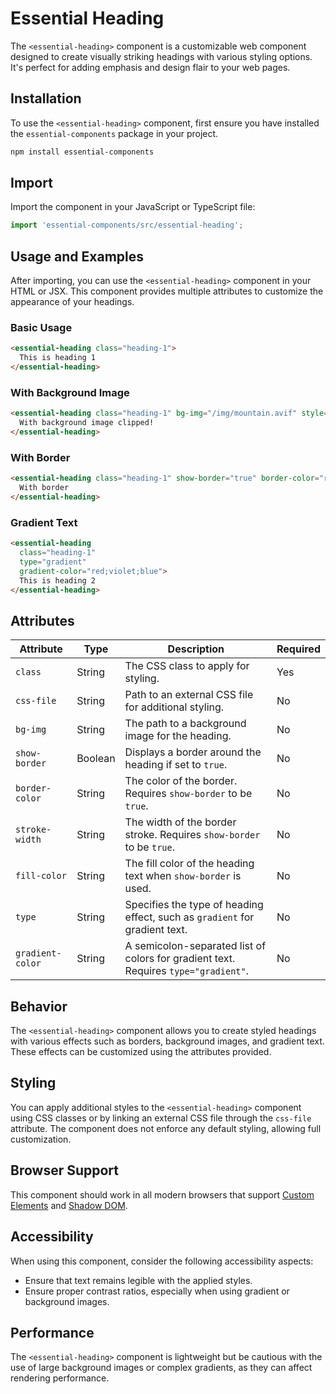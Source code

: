 
# Essential Heading

The `<essential-heading>` component is a customizable web component designed to create visually striking headings with various styling options. It's perfect for adding emphasis and design flair to your web pages.

## Installation

To use the `<essential-heading>` component, first ensure you have installed the `essential-components` package in your project.

```bash
npm install essential-components
```

## Import

Import the component in your JavaScript or TypeScript file:

```javascript
import 'essential-components/src/essential-heading';
```

## Usage and Examples

After importing, you can use the `<essential-heading>` component in your HTML or JSX. This component provides multiple attributes to customize the appearance of your headings.

### Basic Usage

```html
<essential-heading class="heading-1">
  This is heading 1
</essential-heading>
```

### With Background Image

```html
<essential-heading class="heading-1" bg-img="/img/mountain.avif" style="font-size: 2em; font-weight: 900; line-height: 1.2;">
  With background image clipped!
</essential-heading>
```

<EssentialHeaderBgImg/>

### With Border

```html
<essential-heading class="heading-1" show-border="true" border-color="red" fill-color="black">
  With border
</essential-heading>
```

<EssentialHeaderBorder/>

### Gradient Text

```html
<essential-heading
  class="heading-1"
  type="gradient"
  gradient-color="red;violet;blue">
  This is heading 2
</essential-heading>
```

<EssentialHeaderGradient/>

## Attributes

| Attribute        | Type   | Description                                                                 | Required |
|------------------|--------|-----------------------------------------------------------------------------|----------|
| `class`          | String | The CSS class to apply for styling.                                          | Yes      |
| `css-file`       | String | Path to an external CSS file for additional styling.                         | No       |
| `bg-img`         | String | The path to a background image for the heading.                              | No       |
| `show-border`    | Boolean| Displays a border around the heading if set to `true`.                       | No       |
| `border-color`   | String | The color of the border. Requires `show-border` to be `true`.                | No       |
| `stroke-width`   | String | The width of the border stroke. Requires `show-border` to be `true`.         | No       |
| `fill-color`     | String | The fill color of the heading text when `show-border` is used.               | No       |
| `type`           | String | Specifies the type of heading effect, such as `gradient` for gradient text.  | No       |
| `gradient-color` | String | A semicolon-separated list of colors for gradient text. Requires `type="gradient"`. | No       |

## Behavior

The `<essential-heading>` component allows you to create styled headings with various effects such as borders, background images, and gradient text. These effects can be customized using the attributes provided.

## Styling

You can apply additional styles to the `<essential-heading>` component using CSS classes or by linking an external CSS file through the `css-file` attribute. The component does not enforce any default styling, allowing full customization.

## Browser Support

This component should work in all modern browsers that support [Custom Elements](https://caniuse.com/custom-elementsv1) and [Shadow DOM](https://caniuse.com/shadowdomv1).

## Accessibility

When using this component, consider the following accessibility aspects:

- Ensure that text remains legible with the applied styles.
- Ensure proper contrast ratios, especially when using gradient or background images.

## Performance

The `<essential-heading>` component is lightweight but be cautious with the use of large background images or complex gradients, as they can affect rendering performance.
